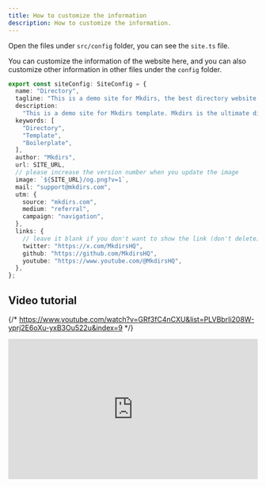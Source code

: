 ```yaml
---
title: How to customize the information
description: How to customize the information.
---
```


Open the files under `src/config` folder, you can see the `site.ts` file.

You can customize the information of the website here, and you can also customize other information in other files under the `config` folder.

```ts
export const siteConfig: SiteConfig = {
  name: "Directory",
  tagline: "This is a demo site for Mkdirs, the best directory website template",
  description:
    "This is a demo site for Mkdirs template. Mkdirs is the ultimate directory website template. With Mkdirs, you can build any trending and profitable directory website in minutes, packed with Listings, Newsletter, Payment, CMS, Blog, Authentication, SEO, Themes and more",
  keywords: [
    "Directory",
    "Template",
    "Boilerplate",
  ],
  author: "Mkdirs",
  url: SITE_URL,
  // please increase the version number when you update the image
  image: `${SITE_URL}/og.png?v=1`,
  mail: "support@mkdirs.com",
  utm: {
    source: "mkdirs.com",
    medium: "referral",
    campaign: "navigation",
  },
  links: {
    // leave it blank if you don't want to show the link (don't delete)
    twitter: "https://x.com/MkdirsHQ",
    github: "https://github.com/MkdirsHQ",
    youtube: "https://www.youtube.com/@MkdirsHQ",
  },
};
```

## Video tutorial

{/* https://www.youtube.com/watch?v=GRf3fC4nCXU&list=PLVBbrIi208W-yprj2E6oXu-yxB3Ou522u&index=9 */}
<div style="position: relative; padding-bottom: 56.25%; height: 0; overflow: hidden;">
  <iframe 
    style="position: absolute; top: 0; left: 0; width: 100%; height: 100%;" 
    width="1280" 
    height="720" 
    src="https://www.youtube.com/embed/GRf3fC4nCXU?list=PLVBbrIi208W-yprj2E6oXu-yxB3Ou522u" 
    title="【8/9】自定义文案 + LOGO + 主题 —— 基于Mkdirs模板部署上线导航站的全流程记录" 
    frameborder="0" 
    allow="accelerometer; autoplay; clipboard-write; encrypted-media; gyroscope; picture-in-picture; web-share" 
    referrerpolicy="strict-origin-when-cross-origin" 
    allowfullscreen
  ></iframe>
</div>
